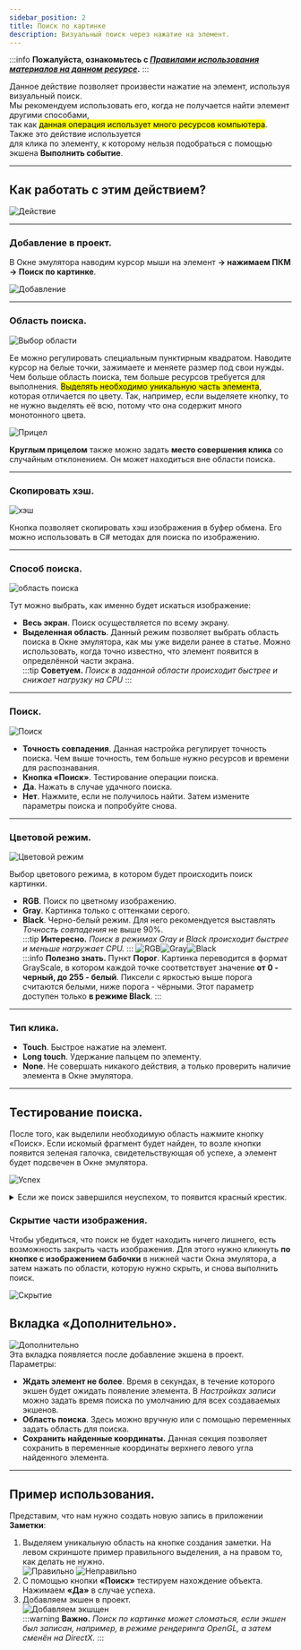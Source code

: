 ```yaml
---
sidebar_position: 2
title: Поиск по картинке
description: Визуальный поиск через нажатие на элемент.
---
```

:::info **Пожалуйста, ознакомьтесь с [*Правилами использования материалов на данном ресурсе*](../../Disclaimer).**
:::

Данное действие позволяет произвести нажатие на элемент, используя визуальный поиск.  
Мы рекомендуем использовать его, когда не получается найти элемент другими способами,  
так как <mark>данная операция использует много ресурсов компьютера</mark>. Также это действие используется  
для клика по элементу, к которому нельзя подобраться с помощью экшена **Выполнить событие**. 
_______________________________________________ 
## Как работать с этим действием?  
![Действие](./assets/SearchByPic/SearchByPic_pic1.png)
_______________________________________________   
### Добавление в проект.  
В Окне эмулятора наводим курсор мыши на элемент **→ нажимаем ПКМ → Поиск по картинке**.  

![Добавление](./assets/SearchByPic/SearchByPic_pic2.png)  
_______________________________________________ 
### Область поиска.  
![Выбор области](./assets/SearchByPic/SearchByPic_pic3.png)  

Ее можно регулировать специальным пунктирным квадратом. Наводите курсор на белые точки, зажимаете и меняете размер под свои нужды. Чем больше область поиска, тем больше ресурсов требуется для выполнения. <mark>Выделять необходимо уникальную часть элемента</mark>, которая отличается по цвету. Так, например, если выделяете кнопку, то не нужно выделять её всю, потому что она содержит много монотонного цвета.  

![Прицел](./assets/SearchByPic/SearchByPic_pic4.png)  

**Круглым прицелом** также можно задать **место совершения клика** со случайным отклонением. Он может находиться вне области поиска.  
_______________________________________________    
### Скопировать хэш.  
![хэш](./assets/SearchByPic/SearchByPic_pic5.png)   

Кнопка позволяет скопировать хэш изображения в буфер обмена. Его можно использовать в C# методах для поиска по изображению.  
_______________________________________________ 
### Способ поиска.  
![область поиска](./assets/SearchByPic/SearchByPic_pic6.png)  

Тут можно выбрать, как именно будет искаться изображение:  
- **Весь экран**. Поиск осуществляется по всему экрану.  
- **Выделенная область**. Данный режим позволяет выбрать область поиска в Окне эмулятора, как мы уже видели ранее в статье. Можно использовать, когда точно известно, что элемент появится в определённой части экрана.  
:::tip **Советуем.**
*Поиск в заданной области происходит быстрее и снижает нагрузку на CPU*
:::
_______________________________________________  
### Поиск.  
![Поиск](./assets/SearchByPic/SearchByPic_pic7.png)  
- **Точность совпадения**. Данная настройка регулирует точность поиска. Чем выше точность, тем больше нужно ресурсов и времени для распознавания.  
- **Кнопка «Поиск»**. Тестирование операции поиска.  
- **Да**. Нажать в случае удачного поиска.  
- **Нет**. Нажмите, если не получилось найти. Затем измените параметры поиска и попробуйте снова.  
_______________________________________________  
 ### Цветовой режим.  
 ![Цветовой режим](./assets/SearchByPic/SearchByPic_pic8.png)  

 Выбор цветового режима, в котором будет происходить поиск картинки.  
 - **RGB**. Поиск по цветному изображению.    
 - **Gray**. Картинка только с оттенками серого.    
 - **Black**. Черно-белый режим. Для него рекомендуется выставлять *Точность совпадения* не выше 90%.  
:::tip **Интересно.**
*Поиск в режимах Gray и Black происходит быстрее и меньше нагружает CPU.*
::: 
  ![RGB](./assets/SearchByPic/SearchByPic_pic9.png)![Gray](./assets/SearchByPic/SearchByPic_pic10.png)![Black](./assets/SearchByPic/SearchByPic_pic11.png)  
:::info **Полезно знать.**
Пункт **Порог**. Картинка переводится в формат GrayScale, в котором каждой точке соответствует значение **от 0 - черный, до 255 - белый**. Пиксели с яркостью выше порога считаются белыми, ниже порога - чёрными. Этот параметр доступен только **в режиме Black**.
:::     
 _______________________________________________ 
  ### Тип клика.  
  - **Touch**. Быстрое нажатие на элемент.  
  - **Long touch**. Удержание пальцем по элементу.   
  - **None**. Не совершать никакого действия, а только проверить наличие элемента в Окне эмулятора. 
  _______________________________________________  
## Тестирование поиска.  
 После того, как выделили необходимую область нажмите кнопку «Поиск». Если искомый фрагмент будет найден, то возле кнопки появится зеленая галочка, свидетельствующая об успехе, а элемент будет подсвечен в Окне эмулятора.  

![Успех](./assets/SearchByPic/SearchByPic_pic12.png)  
 <details>
<summary>Если же поиск завершился неуспехом, то появится красный крестик.</summary>  

![Неудача](./assets/SearchByPic/SearchByPic_pic13.png)
</details>
 
 ### Скрытие части изображения.  
 Чтобы убедиться, что поиск не будет находить ничего лишнего, есть возможность закрыть часть изображения. Для этого нужно кликнуть **по кнопке с изображением бабочки** в нижней части Окна эмулятора, а затем нажать по области, которую нужно скрыть, и снова выполнить поиск.  
 
 ![Скрытие](./assets/SearchByPic/SearchByPic_pic14.gif) 
## Вкладка «Дополнительно».  
![Дополнительно](./assets/SearchByPic/SearchByPic_pic15.png)  
Эта вкладка появляется после добавление экшена в проект. Параметры:  
- **Ждать элемент не более**. Время в секундах, в течение которого экшен будет ожидать появление элемента. В *Настройках записи* можно задать время поиска по умолчанию для всех создаваемых экшенов.  
- **Область поиска**. Здесь можно вручную или с помощью переменных задать область для поиска.  
- **Сохранить найденные координаты.** Данная секция позволяет сохранить в переменные координаты верхнего левого угла найденного элемента.  
_______________________________________________
## Пример использования.  
Представим, что нам нужно создать новую запись в приложении **Заметки**:    
1. Выделяем уникальную область на кнопке создания заметки. На левом скриншоте пример правильного выделения, а на правом то, как делать не нужно.    
![Правильно](./assets/SearchByPic/SearchByPic_pic16.png) ![Неправильно](./assets/SearchByPic/SearchByPic_pic17.png)  
2. С помощью кнопки **«Поиск»** тестируем нахождение объекта. Нажимаем **«Да»** в случае успеха.  
3. Добавляем экшен в проект.  
![Добавляем экшщен](./assets/SearchByPic/SearchByPic_pic18.png)  
:::warning **Важно.**
*Поиск по картинке может сломаться, если экшен был записан, например, в режиме рендеринга OpenGL, а затем сменён на DirectX.*
:::
  



  
